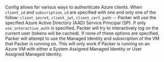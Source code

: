 <!-- Code generated from the comments of the Config struct in builder/azure/common/client/config.go; DO NOT EDIT MANUALLY -->

Config allows for various ways to authenticate Azure clients.  When `client_id`
and `subscription_id` are specified with one and only one of the follow:
`client_secret`, `client_jwt`, `client_cert_path` -- Packer will use the
specified Azure Active Directory (AAD) Service Principal (SP).  If only
`use_interactive_auth` is specified, Packer will try to interactively log on the
current user (tokens will be cached).  If none of these options are specified,
Packer will attempt to use the Managed Identity and subscription of the VM that
Packer is running on.  This will only work if Packer is running on an Azure VM
with either a System Assigned Managed Identity or User Assigned Managed
Identity.

<!-- End of code generated from the comments of the Config struct in builder/azure/common/client/config.go; -->
